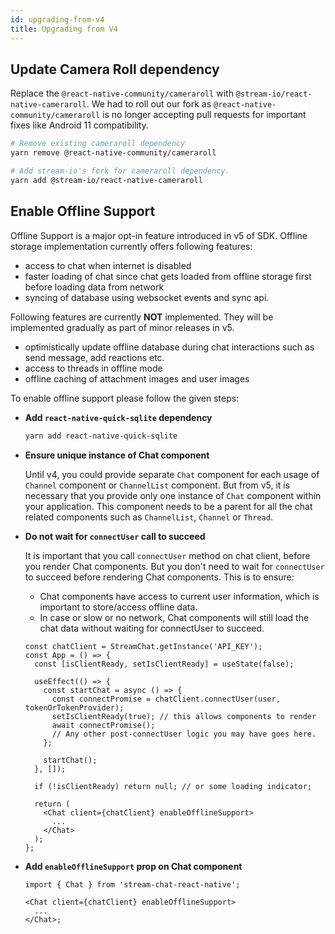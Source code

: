 ```yaml
---
id: upgrading-from-v4
title: Upgrading from V4
---
```



## Update Camera Roll dependency

Replace the `@react-native-community/cameraroll` with `@stream-io/react-native-cameraroll`. We had to roll out our fork as `@react-native-community/cameraroll` is no longer accepting pull requests for important fixes like Android 11 compatibility.

```bash
# Remove existing cameraroll dependency
yarn remove @react-native-community/cameraroll

# Add stream-io's fork for cameraroll dependency.
yarn add @stream-io/react-native-cameraroll
```

## Enable Offline Support

Offline Support is a major opt-in feature introduced in v5 of SDK.
Offline storage implementation currently offers following features:

- access to chat when internet is disabled
- faster loading of chat since chat gets loaded from offline storage first before loading data from network
- syncing of database using websocket events and sync api.

Following features are currently **NOT** implemented. They will be implemented gradually as part of minor releases in v5.

- optimistically update offline database during chat interactions such as send message, add reactions etc.
- access to threads in offline mode
- offline caching of attachment images and user images

To enable offline support please follow the given steps:

- **Add `react-native-quick-sqlite` dependency**

  ```bash
  yarn add react-native-quick-sqlite
  ```

- **Ensure unique instance of Chat component**

  Until v4, you could provide separate `Chat` component for each usage of `Channel` component or `ChannelList` component.
  But from v5, it is necessary that you provide only one instance of `Chat` component within your application.
  This component needs to be a parent for all the chat related components such as `ChannelList`, `Channel` or `Thread`.

- **Do not wait for `connectUser` call to succeed**

  It is important that you call `connectUser` method on chat client, before you render Chat components.
  But you don't need to wait for `connectUser` to succeed before rendering Chat components. This is to ensure:

  - Chat components have access to current user information, which is important to store/access offline data.
  - In case or slow or no network, Chat components will still load the chat data without waiting for connectUser to succeed.

  ```tsx {7,8,16}
  const chatClient = StreamChat.getInstance('API_KEY');
  const App = () => {
    const [isClientReady, setIsClientReady] = useState(false);

    useEffect(() => {
      const startChat = async () => {
        const connectPromise = chatClient.connectUser(user, tokenOrTokenProvider);
        setIsClientReady(true); // this allows components to render
        await connectPromise();
        // Any other post-connectUser logic you may have goes here.
      };

      startChat();
    }, []);

    if (!isClientReady) return null; // or some loading indicator;

    return (
      <Chat client={chatClient} enableOfflineSupport>
        ...
      </Chat>
    );
  };
  ```

- **Add `enableOfflineSupport` prop on Chat component**

  ```tsx
  import { Chat } from 'stream-chat-react-native';

  <Chat client={chatClient} enableOfflineSupport>
    ...
  </Chat>;
  ```
